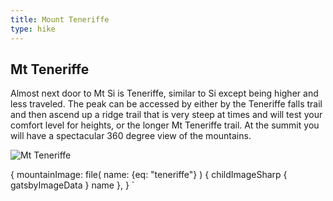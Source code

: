 ```yaml
---
title: Mount Teneriffe
type: hike
---
```



<SEO title="Mt Teneriffe" />

## Mt Teneriffe

<Map title="Mt Teneriffe" mapstyle="mapbox://styles/kevek/cky2bl03a0idf14myft9wh1ao" Lat={47.5021} Lng={-121.7071} zoom={13} pitch={50} bearing={70} />

<HikeData 
  title="Mount Teneriffe via the kamikaze trail"
  alltrailsurl="https://www.alltrails.com/trail/us/washington/mount-teneriffe-via-kamikaze-trail?u=i" 
  wtaurl="https://www.wta.org/go-hiking/hikes/mount-teneriffe" 
  distance="7.4" elevation="3917" peakheight="4585" />

Almost next door to Mt Si is Teneriffe, similar to Si except being higher and less traveled.  The peak can be accessed by either by the Teneriffe falls trail and then ascend up a ridge trail that is very steep at times and will test your comfort level for heights, or the longer Mt Teneriffe trail.  At the summit you will have a spectacular 360 degree view of the mountains.

<Image img={props.data} alt="Mt Teneriffe" description="View from top of Teneriffe on a cloudy day" />

  {
    mountainImage: file(
      name: {eq: "teneriffe"}
      ) {
      childImageSharp {
        gatsbyImageData
      }
      name
    },
  }
`